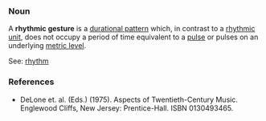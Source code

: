 ===Noun===
A '''rhythmic gesture''' is a [[durational pattern]] which, in contrast to a [[rhythmic unit]], does not occupy a period of time equivalent to a [[pulse (music)|pulse]] or pulses on an underlying [[metric level]].

See: [[rhythm]]

===References===
*DeLone et. al. (Eds.) (1975). Aspects of Twentieth-Century Music. Englewood Cliffs, New Jersey: Prentice-Hall. ISBN 0130493465.